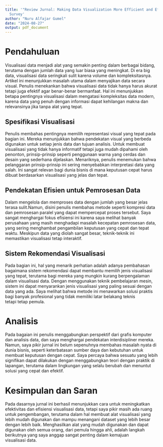 ---
title: '"Review Jurnal: Making Data Visualization More Efficient and Effective: A
  Survey'
author: "Nuru Alfajar Gumel"
date: "2024-08-27"
output: pdf_document
---

# Pendahuluan

Visualisasi data menjadi alat yang semakin penting dalam berbagai bidang, terutama dengan jumlah data yang luar biasa yang meningkat. Di era big data, visualisasi data seringkali sulit karena volume dan kompleksitasnya. Artikel ini menunjukkan masalah utama dalam menyajikan data secara visual. Penulis menekankan bahwa visualisasi data tidak hanya harus akurat tetapi juga efektif agar benar-benar bermanfaat. Hal ini menunjukkan betapa pentingnya visualisasi dalam mengatasi kompleksitas data modern, karena data yang penuh dengan informasi dapat kehilangan makna dan relevansinya jika tanpa alat yang tepat.


## Spesifikasi Visualisasi

Penulis membahas pentingnya memilih representasi visual yang tepat pada bagian ini. Mereka menunjukkan bahwa pendekatan visual yang berbeda digunakan untuk setiap jenis data dan tujuan analisis. Untuk membuat visualisasi yang tidak hanya informatif tetapi juga mudah dipahami oleh penonton, prinsip-prinsip seperti penggunaan warna yang cerdas dan desain yang sederhana dijelaskan. Menariknya, penulis menemukan bahwa pelanggaran prinsip-prinsip ini sering menyebabkan interpretasi data yang salah. Ini sangat relevan bagi dunia bisnis di mana keputusan cepat harus dibuat berdasarkan visualisasi yang jelas dan tepat.

## Pendekatan Efisien untuk Pemrosesan Data

Dalam mengelola dan memproses data dengan jumlah yang besar  jelas terasa sulit.Namun, disini penulis membahas metode seperti kompresi data dan pemrosesan paralel yang dapat mempercepat proses tersebut. Saya sangat menghargai fokus efisiensi ini karena saya melihat banyak perusahaan yang masih menghadapi masalah kecepatan pemrosesan data, yang sering menghambat pengambilan keputusan yang cepat dan tepat waktu. Meskipun data yang diolah sangat besar, teknik-teknik ini memastikan visualisasi tetap interaktif.

## Sistem Rekomendasi Visualisasi

Pada bagian ini, hal yang menarik perhatian adalah adanya  pembahasan bagaimana sistem rekomendasi dapat membantu memilih jenis visualisasi yang tepat, terutama bagi mereka yang mungkin kurang berpengalaman dalam visualisasi data. Dengan menggunakan teknik pembelajaran mesin, sistem ini dapat menyarankan jenis visualisasi yang paling sesuai dengan data yang ada. Saya melihat bahwa metode ini menawarkan solusi praktis bagi banyak profesional yang tidak memiliki latar belakang teknis tetapi tetap pemula.

# Analisis

Pada bagaian ini penulis menggabungkan perspektif dari grafis komputer dan analisis data, dan saya menghargai pendekatan interdisipliner mereka. Namun, saya pikir jurnal ini belum sepenuhnya membahas masalah nyata di dunia bisnis, seperti keterbatasan sumber daya dan kebutuhan untuk membuat keputusan dengan cepat. Saya percaya bahwa sesuatu yang lebih signifikan dapat dilakukan dengan menggabungkan teori dengan praktik di lapangan, terutama dalam lingkungan yang selalu berubah dan menuntut solusi yang cepat dan efektif.

# Kesimpulan dan Saran

Pada dasarnya jurnal ini berhasil menunjukkan cara untuk meningkatkan efektivitas dan efisiensi visualisasi data, tetapi saya pikir masih ada ruang untuk pengembangan, terutama dalam hal membuat alat visualisasi yang lebih mudah digunakan dan mampu menangani dataset yang lebih besar dengan lebih baik. Menghasilkan alat yang mudah digunakan dan dapat digunakan oleh semua orang, dari pemula hingga ahli, adalah langkah berikutnya yang saya anggap sangat penting dalam kemajuan visualisasi data.
